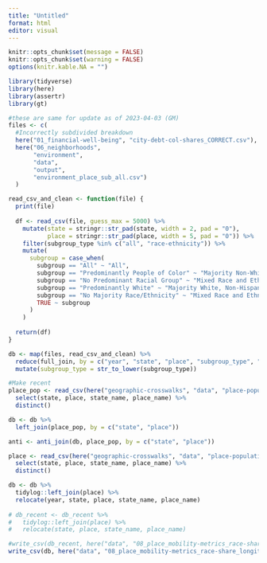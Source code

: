 ```yaml
---
title: "Untitled"
format: html
editor: visual
---
```


```r
knitr::opts_chunk$set(message = FALSE)
knitr::opts_chunk$set(warning = FALSE)
options(knitr.kable.NA = "")

```

```r
library(tidyverse)
library(here)
library(assertr)
library(gt)

```

```r
#these are same for update as of 2023-04-03 (GM)
files <- c(
  #Incorrectly subdivided breakdown
  here("01_financial-well-being", "city-debt-col-shares_CORRECT.csv"),
  here("06_neighborhoods", 
       "environment", 
       "data", 
       "output", 
       "environment_place_sub_all.csv")
  )

```

```r

read_csv_and_clean <- function(file) {
  print(file)
  
  df <- read_csv(file, guess_max = 5000) %>%
    mutate(state = stringr::str_pad(state, width = 2, pad = "0"),
           place = stringr::str_pad(place, width = 5, pad = "0")) %>%
    filter(subgroup_type %in% c("all", "race-ethnicity")) %>%
    mutate(
      subgroup = case_when(
        subgroup == "All" ~ "All",
        subgroup == "Predominantly People of Color" ~ "Majority Non-White", 
        subgroup == "No Predominant Racial Group" ~ "Mixed Race and Ethnicity",
        subgroup == "Predominantly White" ~ "Majority White, Non-Hispanic",
        subgroup == "No Majority Race/Ethnicity" ~ "Mixed Race and Ethnicity", 
        TRUE ~ subgroup
      )
    )
  
  return(df)
}

db <- map(files, read_csv_and_clean) %>%
  reduce(full_join, by = c("year", "state", "place", "subgroup_type", "subgroup")) %>%
  mutate(subgroup_type = str_to_lower(subgroup_type))
```

```r
#Make recent
place_pop <- read_csv(here("geographic-crosswalks", "data", "place-populations.csv")) %>%
  select(state, place, state_name, place_name) %>%
  distinct()

db <- db %>% 
  left_join(place_pop, by = c("state", "place"))

anti <- anti_join(db, place_pop, by = c("state", "place"))

```


```r
place <- read_csv(here("geographic-crosswalks", "data", "place-populations.csv")) %>%
  select(state, place, state_name, place_name) %>%
  distinct()

db <- db %>%
  tidylog::left_join(place) %>%
  relocate(year, state, place, state_name, place_name)
  
# db_recent <- db_recent %>%
#   tidylog::left_join(place) %>%
#   relocate(state, place, state_name, place_name)
```


```r

#write_csv(db_recent, here("data", "08_place_mobility-metrics_race-share_recent.csv"))
write_csv(db, here("data", "08_place_mobility-metrics_race-share_longitudinal.csv"))

```
